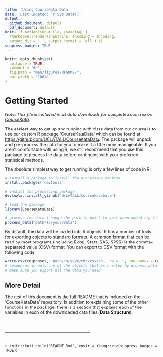 ```yaml
---
title: 'Using CourseKata Data'
date: 'Last updated: `r Sys.Date()`'
output: 
  github_document: default
  pdf_document: default
knit: (function(inputFile, encoding) {
  rmarkdown::render(inputFile, encoding = encoding,
  output_dir = '.', output_format = 'all') })
suppress_badges: TRUE
---
```


```r
knitr::opts_chunk$set(
  collapse = TRUE,
  comment = "#>",
  fig.path = "man/figures/README-",
  out.width = "100%"
)
```

# Getting Started

*Note: This file is included in all data downloads for completed courses on [CourseKata](https://coursekata.org).*

The easiest way to get up and running with class data from our course is to use our custom R package 'CourseKataData' which can be found at <https://github.com/UCLATALL/CourseKataData>. The package will unpack and pre-process the data for you to make it a little more manageable. If you aren't comfortable with using R, we still recommend that you use this package to process the data before continuing with your preferred statistical methods. 

The absolute simplest way to get running is only a few lines of code in R:

```r
# install a package to install the processing package
install.packages('devtools')

# install the processing package
devtools::install_github('UCLATALL/CourseKataData')

# load the package
library(CourseKataData)

# process the data (change the path to point to your downloaded zip file)
process_data('path/to/your/data')
```

By default, the data will be loaded into R objects. R has a number of tools for exporting objects to standard formats. A common format that can be read by most programs (including Excel, Stata, SAS, SPSS) is the comma-separated value (CSV) format. You can export to CSV format with the following code:

```r
write.csv(responses, 'path/to/save/the/csv/to', na = '', row.names = FALSE)
# responses is only one of the objects that is created by process_data()
# make sure you export all the data you need
```

## More Detail

The rest of this document is the full README that is included on the 'CourseKataData' repository. In addition to explaining some of the other functions in the package, there is a section that explains each of the variables in each of the downloaded data files (**Data Structure**).

<br> <br> ------------------------------------------------------------ <br> <br>

`r knitr::knit_child('README.Rmd', envir = rlang::env(suppress_badges = TRUE))`

